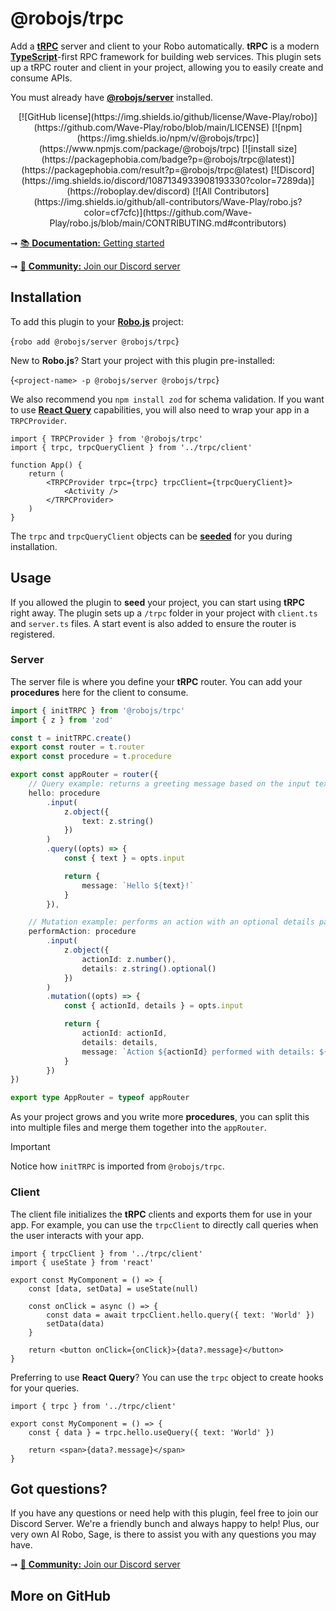 
# @robojs/trpc

Add a **[tRPC](https://trpc.io)** server and client to your Robo automatically. **tRPC** is a modern **[TypeScript](https://robojs.dev/robojs/typescript)**-first RPC framework for building web services. This plugin sets up a tRPC router and client in your project, allowing you to easily create and consume APIs.

You must already have **[@robojs/server](https://robojs.dev/plugins/server)** installed.

<div align="center">
	[![GitHub
	license](https://img.shields.io/github/license/Wave-Play/robo)](https://github.com/Wave-Play/robo/blob/main/LICENSE)
	[![npm](https://img.shields.io/npm/v/@robojs/trpc)](https://www.npmjs.com/package/@robojs/trpc) [![install
	size](https://packagephobia.com/badge?p=@robojs/trpc@latest)](https://packagephobia.com/result?p=@robojs/trpc@latest)
	[![Discord](https://img.shields.io/discord/1087134933908193330?color=7289da)](https://roboplay.dev/discord) [![All
	Contributors](https://img.shields.io/github/all-contributors/Wave-Play/robo.js?color=cf7cfc)](https://github.com/Wave-Play/robo.js/blob/main/CONTRIBUTING.md#contributors)
</div>

➞ [📚 **Documentation:** Getting started](https://docs.roboplay.dev/docs/getting-started)

➞ [🚀 **Community:** Join our Discord server](https://roboplay.dev/discord)

## Installation 

To add this plugin to your **[Robo.js](https://robojs.dev/getting-started)** project:

<Terminal execute>{`robo add @robojs/server @robojs/trpc`}</Terminal>

New to **Robo.js**? Start your project with this plugin pre-installed:

<Terminal create>{`<project-name> -p @robojs/server @robojs/trpc`}</Terminal>

We also recommend you `npm install zod` for schema validation. If you want to use **[React Query](https://tanstack.com/query/latest/docs/framework/react/overview)** capabilities, you will also need to wrap your app in a `TRPCProvider`.

```tsx
import { TRPCProvider } from '@robojs/trpc'
import { trpc, trpcQueryClient } from '../trpc/client'

function App() {
	return (
		<TRPCProvider trpc={trpc} trpcClient={trpcQueryClient}>
			<Activity />
		</TRPCProvider>
	)
}
```

The `trpc` and `trpcQueryClient` objects can be **[seeded](https://robojs.dev/plugins/seed)** for you during installation.

## Usage 

If you allowed the plugin to **seed** your project, you can start using **tRPC** right away. The plugin sets up a `/trpc` folder in your project with `client.ts` and `server.ts` files. A start event is also added to ensure the router is registered.

### Server

The server file is where you define your **tRPC** router. You can add your **procedures** here for the client to consume.

```ts
import { initTRPC } from '@robojs/trpc'
import { z } from 'zod'

const t = initTRPC.create()
export const router = t.router
export const procedure = t.procedure

export const appRouter = router({
	// Query example: returns a greeting message based on the input text
	hello: procedure
		.input(
			z.object({
				text: z.string()
			})
		)
		.query((opts) => {
			const { text } = opts.input

			return {
				message: `Hello ${text}!`
			}
		}),

	// Mutation example: performs an action with an optional details parameter
	performAction: procedure
		.input(
			z.object({
				actionId: z.number(),
				details: z.string().optional()
			})
		)
		.mutation((opts) => {
			const { actionId, details } = opts.input

			return {
				actionId: actionId,
				details: details,
				message: `Action ${actionId} performed with details: ${details || 'None'}.`
			}
		})
})

export type AppRouter = typeof appRouter
```

As your project grows and you write more **procedures**, you can split this into multiple files and merge them together into the `appRouter`.

> [!IMPORTANT]
> Notice how `initTRPC` is imported from `@robojs/trpc`.

### Client

The client file initializes the **tRPC** clients and exports them for use in your app. For example, you can use the `trpcClient` to directly call queries when the user interacts with your app.

```tsx
import { trpcClient } from '../trpc/client'
import { useState } from 'react'

export const MyComponent = () => {
	const [data, setData] = useState(null)

	const onClick = async () => {
		const data = await trpcClient.hello.query({ text: 'World' })
		setData(data)
	}

	return <button onClick={onClick}>{data?.message}</button>
}
```

Preferring to use **React Query**? You can use the `trpc` object to create hooks for your queries.

```tsx
import { trpc } from '../trpc/client'

export const MyComponent = () => {
	const { data } = trpc.hello.useQuery({ text: 'World' })

	return <span>{data?.message}</span>
}
```

## Got questions? 

If you have any questions or need help with this plugin, feel free to join our Discord Server. We're a friendly bunch and always happy to help! Plus, our very own AI Robo, Sage, is there to assist you with any questions you may have.

➞ [🚀 **Community:** Join our Discord server](https://roboplay.dev/discord)


## More on GitHub

<CardContainer><Card href="https://github.com/Wave-Play/robo.js/tree/main/packages/@robojs/trpc" title="🔗 GitHub Repository" description="Explore source code on GitHub."/><Card href="/ref/framework" title="🔗 API Reference" description="Check out the entire API."/></CardContainer>
